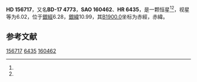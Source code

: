 {{Starbox begin
| name = HD 156717
}}
{{Starbox observe
| epoch = [[J2000.0|J2000.0]]
| constell = {{星座名待查}}<ref name=SIMBAD>{{cite web
 | url=http://simbad.u-strasbg.fr/simbad/sim-id?Ident=HR+6435
 | title =Pulsating variable Star
 | publisher=Centre de Données astronomiques de Strasbourg
 | work=SIMBAD
 | accessdate=2012-07-13}}</ref><ref name=DATA>{{cite web
 | url=http://vizier.u-strasbg.fr/viz-bin/VizieR-5?-out.add=.&-source=5050&-corr=PK=HR&-out.max=9999&HR=6435
 | title=VizieR Detailed Page
 | accessdate=2012-07-13
 | archive-date=2019-02-16
 | archive-url=https://web.archive.org/web/20190216090507/http://vizier.u-strasbg.fr/viz-bin/VizieR-5?-out.add=.&-source=5050&-corr=PK=HR&-out.max=9999&HR=6435
 | dead-url=no
 }}</ref>
| 星官 = 
| ra = {{RA|17|19|53.3}}<ref name=SIMBAD /><ref name=DATA />
| dec = {{DEC|-17|45|23}}<ref name=SIMBAD /><ref name=DATA />
| appmag_v = 6.02<ref name=SIMBAD /><ref name=DATA />
}}
{{Starbox character
| class = A2Vnn<ref name=SIMBAD /><ref name=DATA />
| b-v = 0.04<ref name=SIMBAD /><ref name=DATA />
| u-b = <ref name=SIMBAD /><ref name=DATA />
| r-i = <ref name=SIMBAD /><ref name=DATA />
| variable = 
}}
{{Starbox astrometry
| radial_v = 
| prop_mo_ra = -4
| parallax = 0.012
| p_error =
}}
{{Starbox catalog
| names =BD-17 4773，[[SAO星表|SAO]] 160462，[[HD星表|HD]] 156717，[[HR星表|HR]] 6435}}
{{Starbox reference |Simbad=HR+6435}}
{{Starbox end}}

'''HD 156717'''，又名'''BD-17 4773'''，'''SAO 160462'''、'''HR 6435'''，是一颗恒星<ref name=SIMBAD /><ref name=DATA />，视星等为6.02，位于[[銀道座標系|銀經]]6.28，[[銀道座標系|銀緯]]10.99，其[[B1900.0|B1900.0]]坐标为赤經{{RA|17|14|4}}，赤緯{{DEC|-17|10.99|7}}。

== 参考文献 ==
{{reflist}}

{{star-stub}}

[[Category:HD和HDE天體|156717]]
[[Category:HR天體|6435]]
[[Category:SAO天體|160462]]